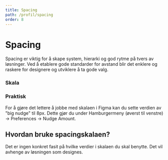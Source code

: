 ```yaml
---
title: Spacing
path: /profil/spacing
order: 8
---
```



# Spacing

<Ingress>
    Spacing er viktig for å skape system, hierarki og god rytme på tvers av løsninger. Ved å etablere gode standarder
    for avstand blir det enklere og raskere for designere og utviklere å ta gode valg.
</Ingress>

### Skala

<SpacingScaleTable />

### Praktisk

For å gjøre det lettere å jobbe med skalaen i Figma kan du sette verdien av "big nudge" til 8px. Dette gjør du under Hamburgermeny (øverst til venstre) &rarr; Preferences &rarr; Nudge Amount.

## Hvordan bruke spacingskalaen?

Det er ingen konkret fasit på hvilke verdier i skalaen du skal benytte. Det vil avhenge av løsningen som designes.
